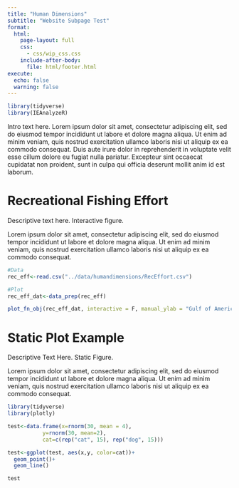 ```yaml
---
title: "Human Dimensions"
subtitle: "Website Subpage Test"
format:
  html: 
    page-layout: full
    css:
      - css/wip_css.css
    include-after-body:
      file: html/footer.html
execute: 
  echo: false
  warning: false
---
```


```r
library(tidyverse)
library(IEAnalyzeR)

```

Intro text here. 
Lorem ipsum dolor sit amet, consectetur adipiscing elit, sed do eiusmod tempor incididunt ut labore et dolore magna aliqua. Ut enim ad minim veniam, quis nostrud exercitation ullamco laboris nisi ut aliquip ex ea commodo consequat. Duis aute irure dolor in reprehenderit in voluptate velit esse cillum dolore eu fugiat nulla pariatur. Excepteur sint occaecat cupidatat non proident, sunt in culpa qui officia deserunt mollit anim id est laborum.

# Recreational Fishing Effort
Descriptive text here. Interactive figure.

Lorem ipsum dolor sit amet, consectetur adipiscing elit, sed do eiusmod tempor incididunt ut labore et dolore magna aliqua. Ut enim ad minim veniam, quis nostrud exercitation ullamco laboris nisi ut aliquip ex ea commodo consequat.

```r
#Data
rec_eff<-read.csv("../data/humandimensions/RecEffort.csv")

#Plot
rec_eff_dat<-data_prep(rec_eff)

plot_fn_obj(rec_eff_dat, interactive = F, manual_ylab = "Gulf of America 🦅")
```

# Static Plot Example
Descriptive Text Here. Static Figure. 

Lorem ipsum dolor sit amet, consectetur adipiscing elit, sed do eiusmod tempor incididunt ut labore et dolore magna aliqua. Ut enim ad minim veniam, quis nostrud exercitation ullamco laboris nisi ut aliquip ex ea commodo consequat.

```r
library(tidyverse)
library(plotly)

test<-data.frame(x=rnorm(30, mean = 4),
           y=rnorm(30, mean=2),
           cat=c(rep("cat", 15), rep("dog", 15)))

test<-ggplot(test, aes(x,y, color=cat))+
  geom_point()+
  geom_line()

test
```
